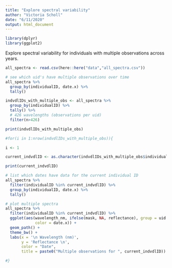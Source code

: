 ```yaml
---
title: "Explore spectral variability"
author: "Victoria Scholl"
date: "6/11/2020"
output: html_document
---
```


```r
library(dplyr)
library(ggplot2)
```


Explore spectral variability for individuals with multiple observations across years.

```r
all_spectra <- read.csv(here::here("data","all_spectra.csv"))

# see which uid's have multiple observations over time 
all_spectra %>%
  group_by(individualID, date.x) %>% 
  tally() 
```


```r
indvdlIDs_with_multiple_obs <- all_spectra %>%
  group_by(individualID) %>% 
  tally() %>%
  # 426 wavelengths (observations per uid)
  filter(n>426)

print(indvdlIDs_with_multiple_obs)
```

```r

#for(i in 1:nrow(indvdlIDs_with_multiple_obs)){

i <- 1

current_indvdlID <- as.character(indvdlIDs_with_multiple_obs$individualID[i])

print(current_indvdlID)

# list which dates have data for the current individual ID 
all_spectra %>%
  filter(individualID %in% current_indvdlID) %>%
  group_by(individualID, date.x) %>% 
  tally()

# plot multiple spectra
all_spectra %>%
  filter(individualID %in% current_indvdlID) %>% 
  ggplot(aes(wavelength_nm, ifelse(mask, NA, reflectance), group = uid.x,
             color = date.x)) + 
  geom_path() + 
  theme_bw() + 
  labs(x = '\n Wavelength (nm)',
       y = 'Reflectance \n',
       color = "Date",
       title = paste0("Multiple observations for ", current_indvdlID))

#}
```

